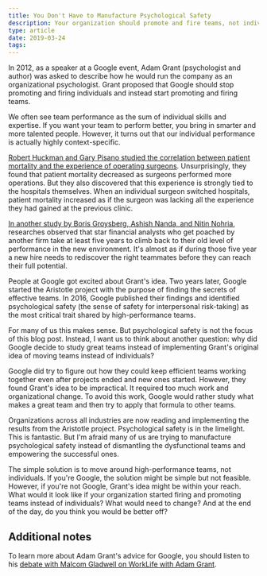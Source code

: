 ```yaml
---
title: You Don't Have to Manufacture Psychological Safety
description: Your organization should promote and fire teams, not individuals
type: article
date: 2019-03-24
tags:
---
```


In 2012, as a speaker at a Google event, Adam Grant (psychologist and author) was asked to describe how he would run the company as an organizational psychologist. Grant proposed that Google should stop promoting and firing individuals and instead start promoting and firing teams.

We often see team performance as the sum of individual skills and expertise. If you want your team to perform better, you bring in smarter and more talented people. However, it turns out that our individual performance is actually highly context-specific.

[Robert Huckman and Gary Pisano studied the correlation between patient mortality and the experience of operating surgeons](https://www.hbs.edu/faculty/Pages/item.aspx?num=19992). Unsurprisingly, they found that patient mortality decreased as surgeons performed more operations. But they also discovered that this experience is strongly tied to the hospitals themselves. When an individual surgeon switched hospitals, patient mortality increased as if the surgeon was lacking all the experience they had gained at the previous clinic.

[In another study by Boris Groysberg, Ashish Nanda, and Nitin Nohria](https://hbr.org/2004/05/the-risky-business-of-hiring-stars), researches observed that star financial analysts who get poached by another firm take at least five years to climb back to their old level of performance in the new environment. It's almost as if during those five year a new hire needs to rediscover the right teammates before they can reach their full potential.

People at Google got excited about Grant's idea. Two years later, Google started the Aristotle project with the purpose of finding the secrets of effective teams. In 2016, Google published their findings and identified psychological safety (the sense of safety for interpersonal risk-taking) as the most critical trait shared by high-performance teams.

For many of us this makes sense. But psychological safety is not the focus of this blog post. Instead, I want us to think about another question: why did Google decide to study great teams instead of implementing Grant's original idea of moving teams instead of individuals?

Google did try to figure out how they could keep efficient teams working together even after projects ended and new ones started. However, they found Grant's idea to be impractical. It required too much work and organizational change. To avoid this work, Google would rather study what makes a great team and then try to apply that formula to other teams.

Organizations across all industries are now reading and implementing the results from the Aristotle project. Psychological safety is in the limelight. This is fantastic. But I'm afraid many of us are trying to manufacture psychological safety instead of dismantling the dysfunctional teams and empowering the successful ones.

The simple solution is to move around high-performance teams, not individuals. If you're Google, the solution might be simple but not feasible. However, if you're not Google, Grant's idea might be within your reach. What would it look like if your organization started firing and promoting teams instead of individuals? What would need to change? And at the end of the day, do you think you would be better off?

## Additional notes

To learn more about Adam Grant's advice for Google, you should listen to his [debate with Malcom Gladwell on WorkLife with Adam Grant](https://www.ted.com/talks/worklife_with_adam_grant_a_debate_with_malcolm_gladwell).
